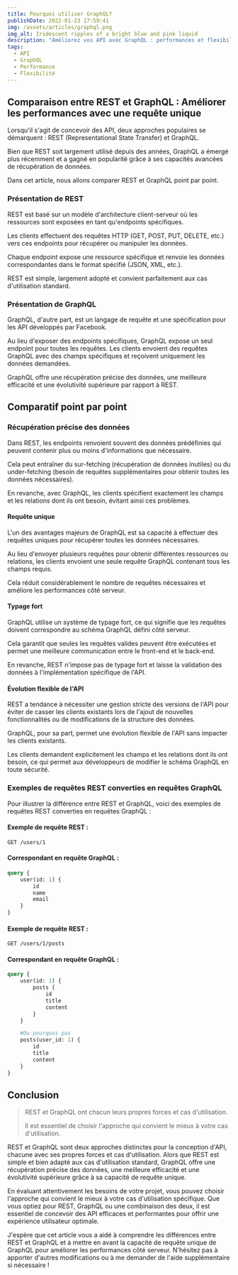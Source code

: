 ```yaml
---
title: Pourquoi utiliser GraphQL?
publishDate: 2022-01-23 17:59:41
img: /assets/articles/graphql.png
img_alt: Iridescent ripples of a bright blue and pink liquid
description: "Améliorez vos API avec GraphQL : performances et flexibilité."
tags:
  - API
  - GraphQL
  - Performance
  - Flexibilité
---
```


## Comparaison entre REST et GraphQL : Améliorer les performances avec une requête unique

Lorsqu'il s'agit de concevoir des API, deux approches populaires se démarquent : REST (Representational State Transfer) et GraphQL.

Bien que REST soit largement utilisé depuis des années, GraphQL a émergé plus récemment et a gagné en popularité grâce à ses capacités avancées de récupération de données.

Dans cet article, nous allons comparer REST et GraphQL point par point.

### Présentation de REST

REST est basé sur un modèle d'architecture client-serveur où les ressources sont exposées en tant qu'endpoints spécifiques.

Les clients effectuent des requêtes HTTP (GET, POST, PUT, DELETE, etc.) vers ces endpoints pour récupérer ou manipuler les données.

Chaque endpoint expose une ressource spécifique et renvoie les données correspondantes dans le format spécifié (JSON, XML, etc.).

REST est simple, largement adopté et convient parfaitement aux cas d'utilisation standard.

### Présentation de GraphQL

GraphQL, d'autre part, est un langage de requête et une spécification pour les API développés par Facebook.

Au lieu d'exposer des endpoints spécifiques, GraphQL expose un seul endpoint pour toutes les requêtes.
Les clients envoient des requêtes GraphQL avec des champs spécifiques et reçoivent uniquement les données demandées.

GraphQL offre une récupération précise des données, une meilleure efficacité et une évolutivité supérieure par rapport à REST.

## Comparatif point par point

### Récupération précise des données

Dans REST, les endpoints renvoient souvent des données prédéfinies qui peuvent contenir plus ou moins d'informations que nécessaire.

Cela peut entraîner du sur-fetching (récupération de données inutiles) ou du under-fetching (besoin de requêtes supplémentaires pour obtenir toutes les données nécessaires).

En revanche, avec GraphQL, les clients spécifient exactement les champs et les relations dont ils ont besoin, évitant ainsi ces problèmes.

#### Requête unique

L'un des avantages majeurs de GraphQL est sa capacité à effectuer des requêtes uniques pour récupérer toutes les données nécessaires.

Au lieu d'envoyer plusieurs requêtes pour obtenir différentes ressources ou relations, les clients envoient une seule requête GraphQL contenant tous les champs requis.

Cela réduit considérablement le nombre de requêtes nécessaires et améliore les performances côté serveur.

#### Typage fort

GraphQL utilise un système de typage fort, ce qui signifie que les requêtes doivent correspondre au schéma GraphQL défini côté serveur.

Cela garantit que seules les requêtes valides peuvent être exécutées et permet une meilleure communication entre le front-end et le back-end.

En revanche, REST n'impose pas de typage fort et laisse la validation des données à l'implémentation spécifique de l'API.

#### Évolution flexible de l'API

REST a tendance à nécessiter une gestion stricte des versions de l'API pour éviter de casser les clients existants lors de l'ajout de nouvelles fonctionnalités ou de modifications de la structure des données.

GraphQL, pour sa part, permet une évolution flexible de l'API sans impacter les clients existants.

Les clients demandent explicitement les champs et les relations dont ils ont besoin, ce qui permet aux développeurs de modifier le schéma GraphQL en toute sécurité.

### Exemples de requêtes REST converties en requêtes GraphQL

Pour illustrer la différence entre REST et GraphQL, voici des exemples de requêtes REST converties en requêtes GraphQL :

#### Exemple de requête REST :

`GET /users/1`

#### Correspondant en requête GraphQL :

```graphql
query {
    user(id: 1) {
        id
        name
        email
    }
}
```


#### Exemple de requête REST :

`GET /users/1/posts`

#### Correspondant en requête GraphQL :

```graphql
query {
    user(id: 1) {
        posts {
            id
            title
            content
        }
    }

    #Ou pourquoi pas
    posts(user_id: 1) {
        id
        title
        content
    }
}
```

## Conclusion
> REST et GraphQL ont chacun leurs propres forces et cas d'utilisation.
>
> Il est essentiel de choisir l'approche qui convient le mieux à votre cas d'utilisation.

REST et GraphQL sont deux approches distinctes pour la conception d'API, chacune avec ses propres forces et cas d'utilisation. Alors que REST est simple et bien adapté aux cas d'utilisation standard, GraphQL offre une récupération précise des données, une meilleure efficacité et une évolutivité supérieure grâce à sa capacité de requête unique.

En évaluant attentivement les besoins de votre projet, vous pouvez choisir l'approche qui convient le mieux à votre cas d'utilisation spécifique. Que vous optiez pour REST, GraphQL ou une combinaison des deux, il est essentiel de concevoir des API efficaces et performantes pour offrir une expérience utilisateur optimale.

J'espère que cet article vous a aidé à comprendre les différences entre REST et GraphQL et à mettre en avant la capacité de requête unique de GraphQL pour améliorer les performances côté serveur. N'hésitez pas à apporter d'autres modifications ou à me demander de l'aide supplémentaire si nécessaire !
